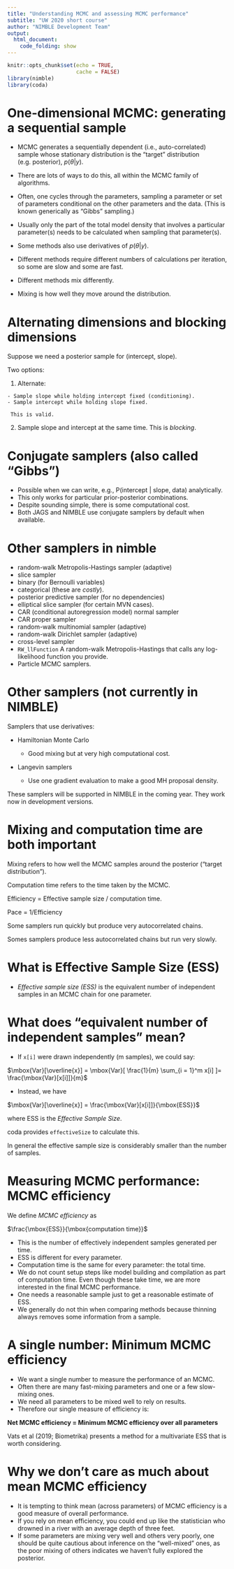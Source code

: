 ```yaml
---
title: "Understanding MCMC and assessing MCMC performance"
subtitle: "UW 2020 short course"
author: "NIMBLE Development Team"
output:
  html_document:
    code_folding: show
---
```


```r
knitr::opts_chunk$set(echo = TRUE,
                      cache = FALSE)
library(nimble)
library(coda)
```

One-dimensional MCMC: generating a sequential sample 
=====

- MCMC generates a sequentially dependent (i.e., auto-correlated) sample whose stationary distribution is the "target" distribution (e.g. posterior), $p(\theta|y)$.

- There are lots of ways to do this, all within the MCMC family of algorithms.

- Often, one cycles through the parameters, sampling a parameter or set of parameters conditional on the other parameters and the data. (This is known generically as "Gibbs" sampling.)

- Usually only the part of the total model density that involves a particular parameter(s) needs to be calculated when sampling that parameter(s).

- Some methods also use derivatives of $p(\theta|y)$. 

- Different methods require different numbers of calculations per iteration, so some are slow and some are fast.

- Different methods mix differently.

- Mixing is how well they move around the distribution.

Alternating dimensions and blocking dimensions
=====

Suppose we need a posterior sample for (intercept, slope).

Two options:

  1. Alternate:

    - Sample slope while holding intercept fixed (conditioning).
    - Sample intercept while holding slope fixed.

     This is valid.
    
  2. Sample slope and intercept at the same time.  This is *blocking*.

Conjugate samplers (also called "Gibbs")
=====

- Possible when we can write, e.g., P(intercept | slope, data) analytically.
- This only works for particular prior-posterior combinations.
- Despite sounding simple, there is some computational cost.
- Both JAGS and NIMBLE use conjugate samplers by default when available.


Other samplers in nimble
=====
- random-walk Metropolis-Hastings sampler (adaptive)
- slice sampler
- binary (for Bernoulli variables)
- categorical (these are *costly*).
- posterior predictive sampler (for no dependencies)
- elliptical slice sampler (for certain MVN cases).
- CAR (conditional autoregression model) normal sampler
- CAR proper sampler
- random-walk multinomial sampler (adaptive)
- random-walk Dirichlet sampler (adaptive)
- cross-level sampler
- `RW_llFunction` A random-walk Metropolis-Hastings that calls any log-likelihood function you provide.
- Particle MCMC samplers.

Other samplers (not currently in NIMBLE)
=====

Samplers that use derivatives:

- Hamiltonian Monte Carlo

    - Good mixing but at very high computational cost.
    
- Langevin samplers

    - Use one gradient evaluation to make a good MH proposal density.
    
These samplers will be supported in NIMBLE in the coming year.  They work now in development versions.

Mixing and computation time are both important
=====

Mixing refers to how well the MCMC samples around the posterior ("target distribution").

Computation time refers to the time taken by the MCMC.

Efficiency = Effective sample size / computation time.

Pace = 1/Efficiency

Some samplers run quickly but produce very autocorrelated chains.

Somes samplers produce less autocorrelated chains but run very slowly.


What is Effective Sample Size (ESS)
=====

- *Effective sample size (ESS)* is the equivalent number of
independent samples in an MCMC chain for one parameter.

# What does "equivalent number of independent samples" mean?

- If `x[i]` were drawn independently (m samples), we could say:

$\mbox{Var}[\overline{x}] = \mbox{Var}[ \frac{1}{m} \sum_{i = 1}^m x[i] ]= \frac{\mbox{Var}[x[i]]}{m}$

- Instead, we have

$\mbox{Var}[\overline{x}] = \frac{\mbox{Var}[x[i]]}{\mbox{ESS}}$

where ESS is the *Effective Sample Size*.

coda provides `effectiveSize` to calculate this.

In general the effective sample size is considerably smaller than the number of samples.

Measuring MCMC performance: MCMC efficiency
=====

We define *MCMC efficiency* as

$\frac{\mbox{ESS}}{\mbox{computation time}}$

- This is the number of effectively independent samples generated per time.
- ESS is different for every parameter.
- Computation time is the same for every parameter: the total time.
- We do not count setup steps like model building and compilation as
  part of computation time.  Even
  though these take time, we are more interested in the final MCMC
  performance.
- One needs a reasonable sample just to get a reasonable estimate of ESS.
- We generally do not thin when comparing methods because thinning always removes some information from a sample.

A single number: Minimum MCMC efficiency
=====

- We want a single number to measure the performance of an MCMC.
- Often there are many fast-mixing parameters and one or a few
slow-mixing ones.
- We need all parameters to be mixed well to rely on results.
- Therefore our single measure of efficiency is:

**Net MCMC efficiency = Minimum MCMC efficiency over all parameters**

Vats et al (2019; Biometrika) presents a method for a multivariate ESS that is worth considering.

Why we don't care as much about mean MCMC efficiency
=====

- It is tempting to think mean (across parameters) of MCMC efficiency is a good measure of overall performance.
- If you rely on mean efficiency, you could end up like the statistician who drowned in a river with an average depth of three feet.
- If some parameters are mixing very well and others very poorly, one should be quite cautious about inference on the "well-mixed" ones, as the poor mixing of others indicates we haven't fully explored the posterior.


